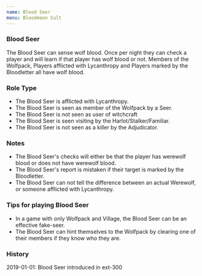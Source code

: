 ```yaml
---
name: Blood Seer
menu: Bloodmoon Cult
---
```


### Blood Seer

The Blood Seer can sense wolf blood. Once per night they can check a
player and will learn if that player has wolf blood or not. Members of
the Wolfpack, Players afflicted with Lycanthropy and Players marked by
the Bloodletter all have wolf blood.

### Role Type

  - The Blood Seer is afflicted with Lycanthropy.
  - The Blood Seer is seen as member of the Wolfpack by a Seer.
  - The Blood Seer is not seen as user of witchcraft
  - The Blood Seer is seen visiting by the Harlot/Stalker/Familiar.
  - The Blood Seer is not seen as a killer by the Adjudicator.

### Notes

  - The Blood Seer's checks will either be that the player has werewolf
    blood or does not have werewolf blood.
  - The Blood Seer's report is mistaken if their target is marked by the
    Bloodletter.
  - The Blood Seer can not tell the difference between an actual
    Werewolf, or someone afflicted with Lycanthropy.

### Tips for playing Blood Seer

  - In a game with only Wolfpack and Village, the Blood Seer can be an
    effective fake-seer.
  - The Blood Seer can hint themselves to the Wolfpack by clearing one
    of their members if they know who they are.

### History

2019-01-01: Blood Seer introduced in ext-300
